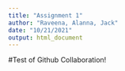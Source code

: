 ```yaml
---
title: "Assignment 1"
author: "Raveena, Alanna, Jack"
date: "10/21/2021"
output: html_document
---
```


#Test of Github Collaboration!